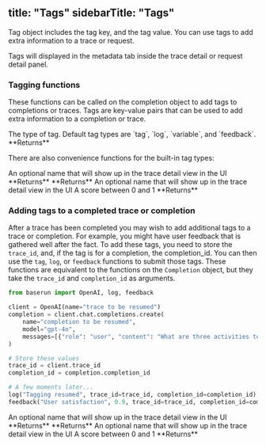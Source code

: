 
title: "Tags"
sidebarTitle: "Tags"
---

Tag object includes the tag key, and the tag value. You can use tags to add extra information to a trace or request.

Tags will displayed in the metadata tab inside the trace detail or request detail panel.

### Tagging functions

These functions can be called on the completion object to add tags to completions or traces. Tags are key-value pairs that can be used to add extra information to a completion or trace.


<Accordion title="completion_or_client.tag(key: str, value: str, metadata: Dict, tag_type: str): Tag">
    <ParamField path="key" type="string" required />
    <ParamField path="value" type="string/numeric/boolean/object/array" required />
    <ParamField path="metadata" type="object" />
    <ParamField path="tag_type" type="string">
      The type of tag. Default tag types are `tag`, `log`, `variable`, and `feedback`.
    </ParamField>
    **Returns**
    <ResponseField type="Tag" name="tag" />
</Accordion>

There are also convenience functions for the built-in tag types:

<Accordion title="completion_or_client.log(message: str, name: Optional[string] = None, metadata: Optional[Dict] = None): Tag">
    <ParamField path="message" type="string" required />
    <ParamField path="name" type="string">An optional name that will show up in the trace detail view in the UI</ParamField>
    <ParamField path="metadata" type="object" />
    **Returns**
    <ResponseField type="Tag" name="tag" />
</Accordion>

<Accordion title="completion_or_client.variable(key: str, value: str, metadata: Optional[Dict] = None): Tag">
    <ParamField path="key" type="string" required />
    <ParamField path="value" type="string" required />
    <ParamField path="metadata" type="object" />
    **Returns**
    <ResponseField type="Tag" name="tag" />
</Accordion>

<Accordion title="completion_or_client.feedback(name: str, score: float, metadata: Optional[Dict] = None): Tag">
    <ParamField path="name" type="string">An optional name that will show up in the trace detail view in the UI</ParamField>
    <ParamField path="score" type="float" required >A score between 0 and 1</ParamField>
    <ParamField path="metadata" type="object" />
    **Returns**
    <ResponseField type="Tag" name="tag" />
</Accordion>


### Adding tags to a completed trace or completion

After a trace has been completed you may wish to add additional tags to a trace or completion. For example, you might have user feedback that is gathered well after the fact. To add these tags, you need to store the <code>trace_id</code>, and, if the tag is for a completion, the completion_id. You can then use the <code>tag</code>, <code>log</code>, or <code>feedback</code> functions to submit those tags. These functions are equivalent to the functions on the `Completion` object, but they take the `trace_id` and `completion_id` as arguments.

```python
from baserun import OpenAI, log, feedback

client = OpenAI(name="trace to be resumed")
completion = client.chat.completions.create(
    name="completion to be resumed",
    model="gpt-4o",
    messages=[{"role": "user", "content": "What are three activities to do in Paris?"}],
)

# Store these values
trace_id = client.trace_id
completion_id = completion.completion_id

# A few moments later...
log("Tagging resumed", trace_id=trace_id, completion_id=completion_id)
feedback("User satisfaction", 0.9, trace_id=trace_id, completion_id=completion_id)
```

<Accordion title="log(message: str, name: Optional[str] = None, metadata: Optional[Dict] = None): Tag">
    <ParamField path="message" type="string" required />
    <ParamField path="name" type="string">An optional name that will show up in the trace detail view in the UI</ParamField>
    <ParamField path="metadata" type="object" />
    **Returns**
    <ResponseField type="Tag" name="tag" />
</Accordion>

<Accordion title="variable(key: str, value: str, metadata: Optional[Dict] = None): Tag">
    <ParamField path="key" type="string" required />
    <ParamField path="value" type="string" required />
    <ParamField path="metadata" type="object" />
    **Returns**
    <ResponseField type="Tag" name="tag" />
</Accordion>

<Accordion title="`feedback(name: str, score: float, metadata: Optional[Dict] = None): Tag`">
    <ParamField path="name" type="string">An optional name that will show up in the trace detail view in the UI</ParamField>
    <ParamField path="score" type="float" required >A score between 0 and 1</ParamField>
    <ParamField path="metadata" type="object" />
    **Returns**
    <ResponseField type="Tag" name="tag" />
</Accordion>